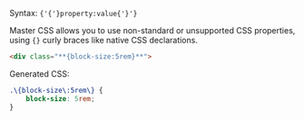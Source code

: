 Syntax: <code><span className="token value mcss language-mcss"><span className="token Mroot"><span className="token Mgroup"><span className="token Mbracket">{'{'}</span><span className="token Mkey">property</span><span className="token Mvalueroot"><span className="token Mcolon">:</span><span className="token Mvalue"><span className="token Mnumber_unit">value</span></span></span></span><span className="token Mbracket">{'}'}</span></span></span></code>

Master CSS allows you to use non-standard or unsupported CSS properties, using `{}` curly braces like native CSS declarations.
```html
<div class="**{block-size:5rem}**">
```
Generated CSS:
```css
.\{block-size\:5rem\} {
    block-size: 5rem;
}
```